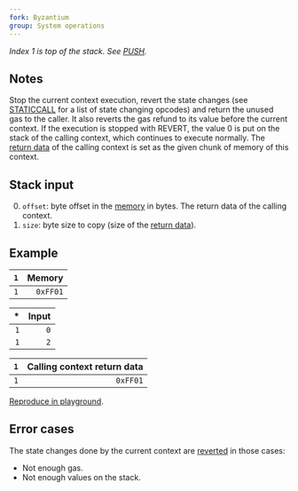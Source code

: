 ```yaml
---
fork: Byzantium
group: System operations
---
```


*Index 1 is top of the stack. See [PUSH](/#60).*

## Notes

Stop the current context execution, revert the state changes (see [STATICCALL](/#FA) for a list of state changing opcodes) and return the unused gas to the caller.
It also reverts the gas refund to its value before the current context.
If the execution is stopped with REVERT, the value 0 is put on the stack of the calling context, which continues to execute normally.
The [return data](/about) of the calling context is set as the given chunk of memory of this context.

## Stack input

0. `offset`: byte offset in the [memory](/about) in bytes. The return data of the calling context.
1. `size`: byte size to copy (size of the [return data](/about)).

## Example

| `1` | Memory |
|--:|------:|
| `1` | `0xFF01` |

| * | Input |
|--:|-----:|
| `1` | `0` |
| `1` | `2` |

| `1` | Calling context return data |
|--:|---------------------------:|
| `1` | `0xFF01` |

[Reproduce in playground](/?unit=Wei&codeType=Mnemonic&code='wSet%20the%20statev32%200xFF01uuuuuz0yMSTOREyywExamplez2z0yREVERT'~000000zv1%20y%5Cnw%2F%2F%20vyPUSHu~~%01uvwyz~_).

## Error cases

The state changes done by the current context are [reverted](#FD) in those cases:
- Not enough gas.
- Not enough values on the stack.
